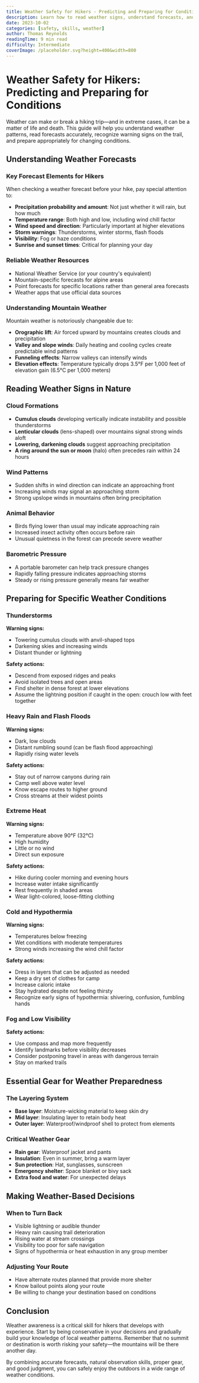 ```yaml
---
title: Weather Safety for Hikers - Predicting and Preparing for Conditions
description: Learn how to read weather signs, understand forecasts, and prepare for changing conditions on the trail.
date: 2023-10-02
categories: [safety, skills, weather]
author: Thomas Reynolds
readingTime: 9 min read
difficulty: Intermediate
coverImage: /placeholder.svg?height=400&width=800
---
```


# Weather Safety for Hikers: Predicting and Preparing for Conditions

Weather can make or break a hiking trip—and in extreme cases, it can be a matter of life and death. This guide will help you understand weather patterns, read forecasts accurately, recognize warning signs on the trail, and prepare appropriately for changing conditions.

## Understanding Weather Forecasts

### Key Forecast Elements for Hikers

When checking a weather forecast before your hike, pay special attention to:

- **Precipitation probability and amount**: Not just whether it will rain, but how much
- **Temperature range**: Both high and low, including wind chill factor
- **Wind speed and direction**: Particularly important at higher elevations
- **Storm warnings**: Thunderstorms, winter storms, flash floods
- **Visibility**: Fog or haze conditions
- **Sunrise and sunset times**: Critical for planning your day

### Reliable Weather Resources

- National Weather Service (or your country's equivalent)
- Mountain-specific forecasts for alpine areas
- Point forecasts for specific locations rather than general area forecasts
- Weather apps that use official data sources

### Understanding Mountain Weather

Mountain weather is notoriously changeable due to:

- **Orographic lift**: Air forced upward by mountains creates clouds and precipitation
- **Valley and slope winds**: Daily heating and cooling cycles create predictable wind patterns
- **Funneling effects**: Narrow valleys can intensify winds
- **Elevation effects**: Temperature typically drops 3.5°F per 1,000 feet of elevation gain (6.5°C per 1,000 meters)

## Reading Weather Signs in Nature

### Cloud Formations

- **Cumulus clouds** developing vertically indicate instability and possible thunderstorms
- **Lenticular clouds** (lens-shaped) over mountains signal strong winds aloft
- **Lowering, darkening clouds** suggest approaching precipitation
- **A ring around the sun or moon** (halo) often precedes rain within 24 hours

### Wind Patterns

- Sudden shifts in wind direction can indicate an approaching front
- Increasing winds may signal an approaching storm
- Strong upslope winds in mountains often bring precipitation

### Animal Behavior

- Birds flying lower than usual may indicate approaching rain
- Increased insect activity often occurs before rain
- Unusual quietness in the forest can precede severe weather

### Barometric Pressure

- A portable barometer can help track pressure changes
- Rapidly falling pressure indicates approaching storms
- Steady or rising pressure generally means fair weather

## Preparing for Specific Weather Conditions

### Thunderstorms

**Warning signs:**
- Towering cumulus clouds with anvil-shaped tops
- Darkening skies and increasing winds
- Distant thunder or lightning

**Safety actions:**
- Descend from exposed ridges and peaks
- Avoid isolated trees and open areas
- Find shelter in dense forest at lower elevations
- Assume the lightning position if caught in the open: crouch low with feet together

### Heavy Rain and Flash Floods

**Warning signs:**
- Dark, low clouds
- Distant rumbling sound (can be flash flood approaching)
- Rapidly rising water levels

**Safety actions:**
- Stay out of narrow canyons during rain
- Camp well above water level
- Know escape routes to higher ground
- Cross streams at their widest points

### Extreme Heat

**Warning signs:**
- Temperature above 90°F (32°C)
- High humidity
- Little or no wind
- Direct sun exposure

**Safety actions:**
- Hike during cooler morning and evening hours
- Increase water intake significantly
- Rest frequently in shaded areas
- Wear light-colored, loose-fitting clothing

### Cold and Hypothermia

**Warning signs:**
- Temperatures below freezing
- Wet conditions with moderate temperatures
- Strong winds increasing the wind chill factor

**Safety actions:**
- Dress in layers that can be adjusted as needed
- Keep a dry set of clothes for camp
- Increase caloric intake
- Stay hydrated despite not feeling thirsty
- Recognize early signs of hypothermia: shivering, confusion, fumbling hands

### Fog and Low Visibility

**Safety actions:**
- Use compass and map more frequently
- Identify landmarks before visibility decreases
- Consider postponing travel in areas with dangerous terrain
- Stay on marked trails

## Essential Gear for Weather Preparedness

### The Layering System

- **Base layer**: Moisture-wicking material to keep skin dry
- **Mid layer**: Insulating layer to retain body heat
- **Outer layer**: Waterproof/windproof shell to protect from elements

### Critical Weather Gear

- **Rain gear**: Waterproof jacket and pants
- **Insulation**: Even in summer, bring a warm layer
- **Sun protection**: Hat, sunglasses, sunscreen
- **Emergency shelter**: Space blanket or bivy sack
- **Extra food and water**: For unexpected delays

## Making Weather-Based Decisions

### When to Turn Back

- Visible lightning or audible thunder
- Heavy rain causing trail deterioration
- Rising water at stream crossings
- Visibility too poor for safe navigation
- Signs of hypothermia or heat exhaustion in any group member

### Adjusting Your Route

- Have alternate routes planned that provide more shelter
- Know bailout points along your route
- Be willing to change your destination based on conditions

## Conclusion

Weather awareness is a critical skill for hikers that develops with experience. Start by being conservative in your decisions and gradually build your knowledge of local weather patterns. Remember that no summit or destination is worth risking your safety—the mountains will be there another day.

By combining accurate forecasts, natural observation skills, proper gear, and good judgment, you can safely enjoy the outdoors in a wide range of weather conditions.

